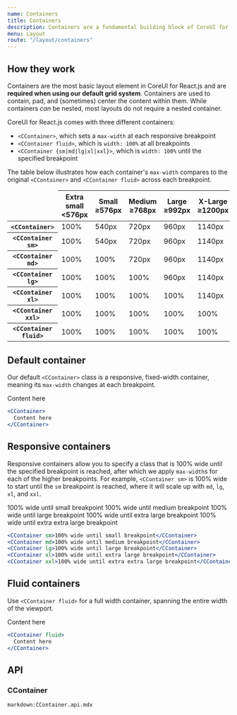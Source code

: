 ```yaml
---
name: Containers
title: Containers
description: Containers are a fundamental building block of CoreUI for React.js that contain, pad, and align your content within a given device or viewport.
menu: Layout
route: "/layout/containers"
---
```



## How they work

Containers are the most basic layout element in CoreUI for React.js and are **required when using our default grid system**. Containers are used to contain, pad, and (sometimes) center the content within them. While containers *can* be nested, most layouts do not require a nested container.

CoreUI for React.js comes with three different containers:

- `<CContainer>`, which sets a `max-width` at each responsive breakpoint
- `<CContainer fluid>`, which is `width: 100%` at all breakpoints
- `<CContainer {sm|md|lg|xl|xxl}>`, which is `width: 100%` until the specified breakpoint

The table below illustrates how each container's `max-width` compares to the original `<CContainer>` and `<CContainer fluid>` across each breakpoint.

<table className="table">
  <thead>
    <tr>
      <td className="border-dark"></td>
      <th scope="col">
        Extra small<br/>
        <span className="fw-normal">&lt;576px</span>
      </th>
      <th scope="col">
        Small<br/>
        <span className="fw-normal">&ge;576px</span>
      </th>
      <th scope="col">
        Medium<br/>
        <span className="fw-normal">&ge;768px</span>
      </th>
      <th scope="col">
        Large<br/>
        <span className="fw-normal">&ge;992px</span>
      </th>
      <th scope="col">
        X-Large<br/>
        <span className="fw-normal">&ge;1200px</span>
      </th>
      <th scope="col">
        XX-Large<br/>
        <span className="fw-normal">&ge;1400px</span>
      </th>
    </tr>
  </thead>
  <tbody>
    <tr>
      <th scope="row" className="fw-normal"><code>&lt;CContainer&gt;</code></th>
      <td className="text-muted">100%</td>
      <td>540px</td>
      <td>720px</td>
      <td>960px</td>
      <td>1140px</td>
      <td>1320px</td>
    </tr>
    <tr>
      <th scope="row" className="fw-normal"><code>&lt;CContainer sm&gt;</code></th>
      <td className="text-muted">100%</td>
      <td>540px</td>
      <td>720px</td>
      <td>960px</td>
      <td>1140px</td>
      <td>1320px</td>
    </tr>
    <tr>
      <th scope="row" className="fw-normal"><code>&lt;CContainer md&gt;</code></th>
      <td className="text-muted">100%</td>
      <td className="text-muted">100%</td>
      <td>720px</td>
      <td>960px</td>
      <td>1140px</td>
      <td>1320px</td>
    </tr>
    <tr>
      <th scope="row" className="fw-normal"><code>&lt;CContainer lg&gt;</code></th>
      <td className="text-muted">100%</td>
      <td className="text-muted">100%</td>
      <td className="text-muted">100%</td>
      <td>960px</td>
      <td>1140px</td>
      <td>1320px</td>
    </tr>
    <tr>
      <th scope="row" className="fw-normal"><code>&lt;CContainer xl&gt;</code></th>
      <td className="text-muted">100%</td>
      <td className="text-muted">100%</td>
      <td className="text-muted">100%</td>
      <td className="text-muted">100%</td>
      <td>1140px</td>
      <td>1320px</td>
    </tr>
    <tr>
      <th scope="row" className="fw-normal"><code>&lt;CContainer xxl&gt;</code></th>
      <td className="text-muted">100%</td>
      <td className="text-muted">100%</td>
      <td className="text-muted">100%</td>
      <td className="text-muted">100%</td>
      <td className="text-muted">100%</td>
      <td>1320px</td>
    </tr>
    <tr>
      <th scope="row" className="fw-normal"><code>&lt;CContainer fluid&gt;</code></th>
      <td className="text-muted">100%</td>
      <td className="text-muted">100%</td>
      <td className="text-muted">100%</td>
      <td className="text-muted">100%</td>
      <td className="text-muted">100%</td>
      <td className="text-muted">100%</td>
    </tr>
  </tbody>
</table>

## Default container

Our default `<CContainer>` class is a responsive, fixed-width container, meaning its `max-width` changes at each breakpoint.

<Example>
  <CContainer>
    Content here
  </CContainer>
</Example>

```jsx
<CContainer>
  Content here
</CContainer>
```

## Responsive containers

Responsive containers allow you to specify a class that is 100% wide until the specified breakpoint is reached, after which we apply `max-width`s for each of the higher breakpoints. For example, `<CContainer sm>` is 100% wide to start until the `sm` breakpoint is reached, where it will scale up with `md`, `lg`, `xl`, and `xxl`.

<Example>
  <CContainer sm>100% wide until small breakpoint</CContainer>
  <CContainer md>100% wide until medium breakpoint</CContainer>
  <CContainer lg>100% wide until large breakpoint</CContainer>
  <CContainer xl>100% wide until extra large breakpoint</CContainer>
  <CContainer xxl>100% wide until extra extra large breakpoint</CContainer>
</Example>

```jsx
<CContainer sm>100% wide until small breakpoint</CContainer>
<CContainer md>100% wide until medium breakpoint</CContainer>
<CContainer lg>100% wide until large breakpoint</CContainer>
<CContainer xl>100% wide until extra large breakpoint</CContainer>
<CContainer xxl>100% wide until extra extra large breakpoint</CContainer>
```

## Fluid containers

Use `<CContainer fluid>` for a full width container, spanning the entire width of the viewport.

<Example>
  <CContainer fluid>
    Content here
  </CContainer>
</Example>

```jsx
<CContainer fluid>
  Content here
</CContainer>
```

## API

### CContainer

`markdown:CContainer.api.mdx`
